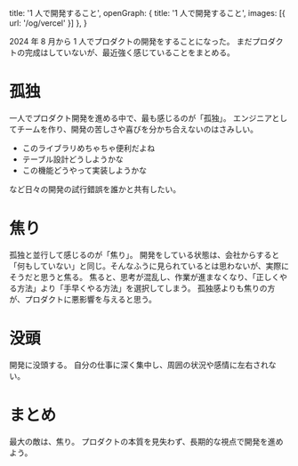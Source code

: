   title: '1 人で開発すること',
  openGraph: {
    title: '1 人で開発すること',
    images: [{ url: '/og/vercel' }]
  },
}

2024 年 8 月から 1 人でプロダクトの開発をすることになった。
まだプロダクトの完成はしていないが、最近強く感じていることをまとめる。

# 孤独

一人でプロダクト開発を進める中で、最も感じるのが「孤独」。
エンジニアとしてチームを作り、開発の苦しさや喜びを分かち合えないのはさみしい。

- このライブラリめちゃちゃ便利だよね
- テーブル設計どうしようかな
- この機能どうやって実装しようかな

など日々の開発の試行錯誤を誰かと共有したい。

# 焦り

孤独と並行して感じるのが「焦り」。
開発をしている状態は、会社からすると「何もしていない」と同じ。そんなふうに見られているとは思わないが、実際にそうだと思うと焦る。
焦ると、思考が混乱し、作業が進まなくなり、「正しくやる方法」より「手早くやる方法」を選択してしまう。
孤独感よりも焦りの方が、プロダクトに悪影響を与えると思う。

# 没頭

開発に没頭する。
自分の仕事に深く集中し、周囲の状況や感情に左右されない。

# まとめ

最大の敵は、焦り。
プロダクトの本質を見失わず、長期的な視点で開発を進めよう。

